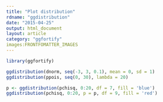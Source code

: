 ```yaml
---
title: "Plot distribution"
rdname: "ggdistribution"
date: "2015-04-25"
output: html_document
layout: article
category: "ggfortify"
images:FRONTFOMATTER_IMAGES
---
```


```r
library(ggfortify)
```

```r
ggdistribution(dnorm, seq(-3, 3, 0.1), mean = 0, sd = 1)
ggdistribution(ppois, seq(0, 30), lambda = 20)

p <- ggdistribution(pchisq, 0:20, df = 7, fill = 'blue')
ggdistribution(pchisq, 0:20, p = p, df = 9, fill = 'red')



```